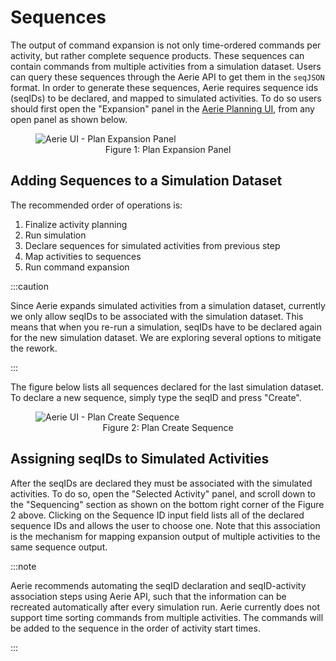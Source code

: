 
# Sequences

The output of command expansion is not only time-ordered commands per activity, but rather complete sequence products.
These sequences can contain commands from multiple activities from a simulation dataset.
Users can query these sequences through the Aerie API to get them in the `seqJSON` format.
In order to generate these sequences, Aerie requires sequence ids (seqIDs) to be declared, and mapped to simulated activities.
To do so users should first open the "Expansion" panel in the [Aerie Planning UI](../../planning/create-plan-and-simulate), from any open panel as shown below.

<figure>
  <img alt="Aerie UI - Plan Expansion Panel" src={planExpansionPanel} />
  <figcaption align="center">Figure 1: Plan Expansion Panel </figcaption>
</figure>

## Adding Sequences to a Simulation Dataset

The recommended order of operations is:

1. Finalize activity planning
1. Run simulation
1. Declare sequences for simulated activities from previous step
1. Map activities to sequences
1. Run command expansion

:::caution

Since Aerie expands simulated activities from a simulation dataset, currently we only allow seqIDs to be associated with the simulation dataset.
This means that when you re-run a simulation, seqIDs have to be declared again for the new simulation dataset.
We are exploring several options to mitigate the rework.

:::

The figure below lists all sequences declared for the last simulation dataset.
To declare a new sequence, simply type the seqID and press "Create".

<figure>
  <img alt="Aerie UI - Plan Create Sequence" src={planCreateSequence} />
  <figcaption align="center">Figure 2: Plan Create Sequence </figcaption>
</figure>

## Assigning seqIDs to Simulated Activities

After the seqIDs are declared they must be associated with the simulated activities.
To do so, open the "Selected Activity" panel, and scroll down to the "Sequencing" section as shown on the bottom right corner of the Figure 2 above.
Clicking on the Sequence ID input field lists all of the declared sequence IDs and allows the user to choose one.
Note that this association is the mechanism for mapping expansion output of multiple activities to the same sequence output.

:::note

Aerie recommends automating the seqID declaration and seqID-activity association steps using Aerie API, such that the information can be recreated automatically after every simulation run.
Aerie currently does not support time sorting commands from multiple activities.
The commands will be added to the sequence in the order of activity start times.

:::
